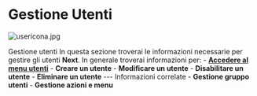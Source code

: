 # Gestione Utenti

![usericona.jpg](/UFR/imgs/usericona.jpg)

 Gestione utenti In questa sezione troverai le informazioni necessarie per gestire gli utenti **Next**.  In generale troverai informazioni per:  - [**Accedere al menu utenti**](/UFR/imgs/Gestione-Utenti/Accedere-Menu-Utenti) - **Creare un utente** - **Modificare un utente** - **Disabilitare un utente** - **Eliminare un utente**  ---  Informazioni correlate - **Gestione gruppo utenti** - **Gestione azioni e menu**
